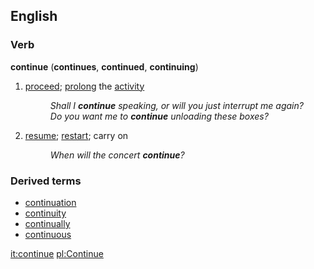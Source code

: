 ==English==

===Verb===
'''continue''' ('''continues''', '''continued''', '''continuing''')
#[[proceed]]; [[prolong]] the [[activity]]
#:''Shall I '''continue''' speaking, or will you just interrupt me again?''
#:''Do you want me to '''continue''' unloading these boxes?''
#[[resume]]; [[restart]]; carry on
#:''When will the concert '''continue'''?''

===Derived terms===
*[[continuation]]
*[[continuity]]
*[[continually]]
*[[continuous]]

[[it:continue]]
[[pl:Continue]]